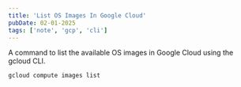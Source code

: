 ```yaml
---
title: 'List OS Images In Google Cloud'
pubDate: 02-01-2025
tags: ['note', 'gcp', 'cli']
---
```



A command to list the available OS images in Google Cloud using the gcloud CLI.

```bash
gcloud compute images list
```

<CopyButton />